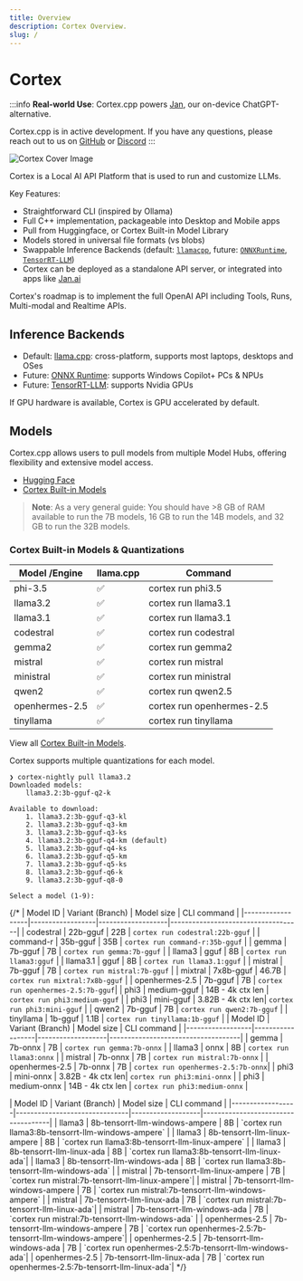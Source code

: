 ```yaml
---
title: Overview
description: Cortex Overview.
slug: /
---
```



# Cortex

:::info
**Real-world Use**: Cortex.cpp powers [Jan](https://jan.ai), our on-device ChatGPT-alternative.

Cortex.cpp is in active development. If you have any questions, please reach out to us on [GitHub](https://github.com/janhq/cortex.cpp/issues/new/choose)
or [Discord](https://discord.com/invite/FTk2MvZwJH)
:::

![Cortex Cover Image](/img/social-card.jpg)

Cortex is a Local AI API Platform that is used to run and customize LLMs. 

Key Features:
- Straightforward CLI (inspired by Ollama)
- Full C++ implementation, packageable into Desktop and Mobile apps
- Pull from Huggingface, or Cortex Built-in Model Library
- Models stored in universal file formats (vs blobs)
- Swappable Inference Backends (default: [`llamacpp`](https://github.com/janhq/cortex.llamacpp), future: [`ONNXRuntime`](https://github.com/janhq/cortex.onnx), [`TensorRT-LLM`](https://github.com/janhq/cortex.tensorrt-llm))
- Cortex can be deployed as a standalone API server, or integrated into apps like [Jan.ai](https://jan.ai/)

Cortex's roadmap is to implement the full OpenAI API including Tools, Runs, Multi-modal and Realtime APIs.


## Inference Backends
- Default: [llama.cpp](https://github.com/ggerganov/llama.cpp): cross-platform, supports most laptops, desktops and OSes
- Future: [ONNX Runtime](https://github.com/microsoft/onnxruntime): supports Windows Copilot+ PCs & NPUs
- Future: [TensorRT-LLM](https://github.com/NVIDIA/TensorRT-LLM): supports Nvidia GPUs 

If GPU hardware is available, Cortex is GPU accelerated by default.

## Models
Cortex.cpp allows users to pull models from multiple Model Hubs, offering flexibility and extensive model access. 
- [Hugging Face](https://huggingface.co)
- [Cortex Built-in Models](https://cortex.so/models)

> **Note**:
> As a very general guide: You should have >8 GB of RAM available to run the 7B models, 16 GB to run the 14B models, and 32 GB to run the 32B models.

### Cortex Built-in Models & Quantizations
| Model /Engine  | llama.cpp             | Command                       |
| -------------- | --------------------- | ----------------------------- |
| phi-3.5        | ✅                    | cortex run phi3.5             |
| llama3.2       | ✅                    | cortex run llama3.1           |
| llama3.1       | ✅                    | cortex run llama3.1           |
| codestral      | ✅                    | cortex run codestral          |
| gemma2         | ✅                    | cortex run gemma2             |
| mistral        | ✅                    | cortex run mistral            |
| ministral      | ✅                    | cortex run ministral          |
| qwen2          | ✅                    | cortex run qwen2.5            |
| openhermes-2.5 | ✅                    | cortex run openhermes-2.5     |
| tinyllama      | ✅                    | cortex run tinyllama          |

View all [Cortex Built-in Models](https://cortex.so/models).

Cortex supports multiple quantizations for each model.
```
❯ cortex-nightly pull llama3.2
Downloaded models:
    llama3.2:3b-gguf-q2-k

Available to download:
    1. llama3.2:3b-gguf-q3-kl
    2. llama3.2:3b-gguf-q3-km
    3. llama3.2:3b-gguf-q3-ks
    4. llama3.2:3b-gguf-q4-km (default)
    5. llama3.2:3b-gguf-q4-ks
    6. llama3.2:3b-gguf-q5-km
    7. llama3.2:3b-gguf-q5-ks
    8. llama3.2:3b-gguf-q6-k
    9. llama3.2:3b-gguf-q8-0

Select a model (1-9): 
```


{/*
 <Tabs>
 <TabItem  value="Llama.cpp" label="Llama.cpp" default>
| Model ID         | Variant (Branch) | Model size        | CLI command                        |
|------------------|------------------|-------------------|------------------------------------|
| codestral        | 22b-gguf         | 22B               | `cortex run codestral:22b-gguf`    |
| command-r        | 35b-gguf         | 35B               | `cortex run command-r:35b-gguf`    |
| gemma            | 7b-gguf          | 7B                | `cortex run gemma:7b-gguf`         |
| llama3           | gguf             | 8B                | `cortex run llama3:gguf`           |
| llama3.1         | gguf             | 8B                | `cortex run llama3.1:gguf`         |
| mistral          | 7b-gguf          | 7B                | `cortex run mistral:7b-gguf`       |
| mixtral          | 7x8b-gguf        | 46.7B             | `cortex run mixtral:7x8b-gguf`     |
| openhermes-2.5   | 7b-gguf          | 7B                | `cortex run openhermes-2.5:7b-gguf`|
| phi3             | medium-gguf      | 14B - 4k ctx len  | `cortex run phi3:medium-gguf`      |
| phi3             | mini-gguf        | 3.82B - 4k ctx len| `cortex run phi3:mini-gguf`        |
| qwen2            | 7b-gguf          | 7B                | `cortex run qwen2:7b-gguf`         |
| tinyllama        | 1b-gguf          | 1.1B              | `cortex run tinyllama:1b-gguf`     |
  </TabItem>
  <TabItem  value="ONNX" label="ONNX" default>
| Model ID         | Variant (Branch) | Model size        | CLI command                        |
|------------------|------------------|-------------------|------------------------------------|
| gemma            | 7b-onnx          | 7B                | `cortex run gemma:7b-onnx`         |
| llama3           | onnx             | 8B                | `cortex run llama3:onnx`           |
| mistral          | 7b-onnx          | 7B                | `cortex run mistral:7b-onnx`       |
| openhermes-2.5   | 7b-onnx          | 7B                | `cortex run openhermes-2.5:7b-onnx`|
| phi3             | mini-onnx        | 3.82B - 4k ctx len| `cortex run phi3:mini-onnx`        |
| phi3             | medium-onnx      | 14B - 4k ctx len  | `cortex run phi3:medium-onnx`      |

  </TabItem>
  <TabItem value="TensorRT-LLM" label="TensorRT-LLM">
| Model ID         | Variant (Branch)              | Model size        | CLI command                        |
|------------------|-------------------------------|-------------------|------------------------------------|
| llama3           | 8b-tensorrt-llm-windows-ampere       | 8B                | `cortex run llama3:8b-tensorrt-llm-windows-ampere`   |
| llama3           | 8b-tensorrt-llm-linux-ampere     | 8B                | `cortex run llama3:8b-tensorrt-llm-linux-ampere` |
| llama3           | 8b-tensorrt-llm-linux-ada   | 8B                | `cortex run llama3:8b-tensorrt-llm-linux-ada`|
| llama3           | 8b-tensorrt-llm-windows-ada       | 8B                | `cortex run llama3:8b-tensorrt-llm-windows-ada`   |
| mistral          | 7b-tensorrt-llm-linux-ampere     | 7B                | `cortex run mistral:7b-tensorrt-llm-linux-ampere`|
| mistral          | 7b-tensorrt-llm-windows-ampere       | 7B                | `cortex run mistral:7b-tensorrt-llm-windows-ampere`  |
| mistral          | 7b-tensorrt-llm-linux-ada   | 7B                | `cortex run mistral:7b-tensorrt-llm-linux-ada`|
| mistral          | 7b-tensorrt-llm-windows-ada       | 7B                | `cortex run mistral:7b-tensorrt-llm-windows-ada`  |
| openhermes-2.5   | 7b-tensorrt-llm-windows-ampere       | 7B                | `cortex run openhermes-2.5:7b-tensorrt-llm-windows-ampere`|
| openhermes-2.5   | 7b-tensorrt-llm-windows-ada     | 7B                | `cortex run openhermes-2.5:7b-tensorrt-llm-windows-ada`|
| openhermes-2.5   | 7b-tensorrt-llm-linux-ada   | 7B                | `cortex run openhermes-2.5:7b-tensorrt-llm-linux-ada`|

  </TabItem>
</Tabs> */}